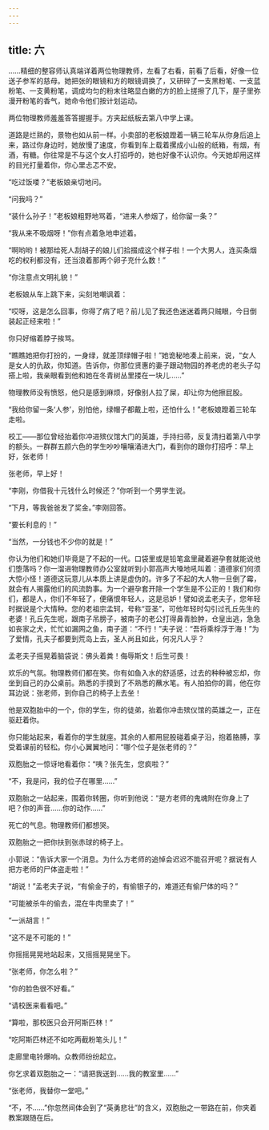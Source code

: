```yaml
---
---
---
```

title: 六
---




……精细的整容师认真端详着两位物理教师，左看了右看，前看了后看，好像一位送子参军的慈母。她把张的眼镜和方的眼镜调换了，又研碎了一支黑粉笔、一支蓝粉笔、一支黄粉笔，调成均匀的粉末往略显白嫩的方的脸上搓擦了几下，屋子里弥漫开粉笔的香气，她命令他们按计划运动。

两位物理教师羞羞答答握握手。方夹起纸板去第八中学上课。

道路是烂熟的，景物也如从前一样。小卖部的老板娘蹬着一辆三轮车从你身后追上来，路过你身边时，她放慢了速度，你看到车上载着摞成小山般的纸箱，有烟，有酒，有糖。你往常是不与这个女人打招呼的，她也好像不认识你。今天她却用这样的目光打量着你，你心里忐忑不安。

“吃过饭喽？”老板娘亲切地问。

“问我吗？”

“装什么孙子！”老板娘粗野地骂着，“进来人参烟了，给你留一条？”

“我从来不吸烟呀！”你有点着急地申述着。

“啊哟哟！被那给死人刮胡子的娘儿们拾掇成这个样子啦！一个大男人，连买条烟吃的权利都没有，还当浪着那两个卵子充什么数！”

“你注意点文明礼貌！”

老板娘从车上跳下来，尖刻地嘲讽着：

“哎呀，这是怎么回事，你得了病了吧？前儿见了我还色迷迷着两只贼眼，今日倒装起正经来啦！”

你只好缩着脖子挨骂。

“瞧瞧她把你打扮的，一身绿，就差顶绿帽子啦！”她诡秘地凑上前来，说，“女人是女人的仇敌，你知道。告诉你，你那位贤惠的妻子跟动物园的养老虎的老头子勾搭上啦，我亲眼看到他和她在冬青树丛里搂在一块儿……”

物理教师没有愤怒，他只是感到麻烦，好像别人拉了屎，却让你为他擦屁股。

“我给你留一条‘人参’，别怕他，绿帽子都戴上啦，还怕什么！”老板娘蹬着三轮车走啦。

校工——那位曾经抬着你冲进殡仪馆大门的英雄，手持扫帚，反复清扫着第八中学的额头。一群群五颜六色的学生吵吵嚷嚷涌进大门，看到你的跟你打招呼：早上好，张老师！

张老师，早上好！

“李刚，你借我十元钱什么时候还？”你听到一个男学生说。

“下月，等我爸爸发了奖金。”李刚回答。

“要长利息的！”

“当然，一分钱也不少你的就是！”

你认为他们和她们毕竟是了不起的一代。口袋里或是铅笔盒里藏着避孕套就能说他们堕落吗？你一溜进物理教师办公室就听到小郭高声大嗓地吼叫着：道德家们何须大惊小怪！道德这玩意儿从本质上讲是虚伪的。许多了不起的大人物一旦倒了霉，就会有人揭露他们的风流韵事。为一个避孕套开除一个学生是不公正的！我们和你们，都是人，你们不年轻了，便痛恨年轻人，这是忌妒！譬如说孟老夫子，您年轻时据说是个大情种。您的老祖宗孟轲，号称“亚圣”，可他年轻时勾引过孔丘先生的老婆！孔丘先生呢，跟南子吊膀子，被南子的老公打得鼻青脸肿，仓皇出逃，急急如丧家之犬，忙忙如漏网之鱼，南子道：“不行！”夫子说：“吾将乘桴浮于海！”为了爱情，孔夫子都要到荒岛上去，圣人尚且如此，何况凡人乎？

孟老夫子摇晃着脑袋说：佛头着粪！侮辱斯文！后生可畏！

欢乐的气氛。物理教师们都在笑。你有如鱼入水的舒适感，过去的种种被忘却，你坐到自己的办公桌前。熟悉的手摸到了不熟悉的蘸水笔。有人拍拍你的肩，他在你耳边说：张老师，到你自己的椅子上去坐！

他是双胞胎中的一个，你的学生，你的徒弟，抬着你冲击殡仪馆的英雄之一，正在驱赶着你。

你只能站起来，看着你的学生就座。其余的人都用屁股碰着桌子沿，抱着胳膊，享受着课前的轻松。你小心翼翼地问：“哪个位子是张老师的？”

双胞胎之一惊讶地看着你：“咦？张先生，您疯啦？”

“不，我是问，我的位子在哪里……”

双胞胎之一站起来，围着你转圈，你听到他说：“是方老师的鬼魂附在你身上了吧？你的声音……你的动作……”

死亡的气息。物理教师们都想哭。

双胞胎之一把你扶到张赤球的椅子上。

小郭说：“告诉大家一个消息。为什么方老师的追悼会迟迟不能召开呢？据说有人把方老师的尸体盗走啦！”

“胡说！”孟老夫子说，“有偷金子的，有偷银子的，难道还有偷尸体的吗？”

“可能被杀牛的偷去，混在牛肉里卖了！”

“一派胡言！”

“这不是不可能的！”

你摇摇晃晃地站起来，又摇摇晃晃坐下。

“张老师，你怎么啦？”

“你的脸色很不好看。”

“请校医来看看吧。”

“算啦，那校医只会开阿斯匹林！”

“吃阿斯匹林还不如吃两截粉笔头儿！”

走廊里电铃爆响。众教师纷纷起立。

你乞求着双胞胎之一：“请把我送到……我的教室里……”

“张老师，我替你一堂吧。”

“不，不……”你忽然间体会到了“英勇悲壮”的含义，双胞胎之一带路在前，你夹着教案跟随在后。